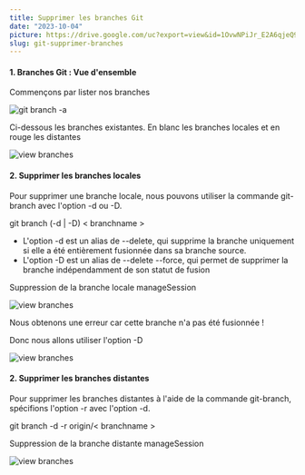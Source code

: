 ```yaml
---
title: Supprimer les branches Git
date: "2023-10-04"
picture: https://drive.google.com/uc?export=view&id=1OvwNPiJr_E2A6qjeQ9E0R65PLP3Oj-7y
slug: git-supprimer-branches
---
```


<h4>1. Branches Git : Vue d'ensemble</h4>

Commençons par lister nos branches

<div className='flex items-center justify-center'>
  <Image
    src='https://drive.google.com/uc?export=view&id=184yz0pJ5YV1ujt9WuKsWxGCrldac3pwK'
    alt='git branch -a'
    width={500}
    height={50}
  />
</div>

Ci-dessous les branches existantes. En blanc les branches locales et en rouge les distantes

<div className='flex items-center justify-center'>
  <Image
    src='https://drive.google.com/uc?export=view&id=1b-D_njp5fzbPhJ69DtiY3t5Yj_3M-5NX'
    alt='view branches'
    width={500}
    height={50}
  />
</div>

<h4>2. Supprimer les branches locales</h4>

Pour supprimer une branche locale, nous pouvons utiliser la commande git-branch avec l'option -d ou -D.

<div className='text-center'>
  <Snippet color='primary'>git branch (-d | -D) < branchname ></Snippet>
</div>

- L'option -d est un alias de --delete, qui supprime la branche uniquement si elle a été entièrement fusionnée dans sa branche source.
- L'option -D est un alias de --delete --force, qui permet de supprimer la branche indépendamment de son statut de fusion

Suppression de la branche locale manageSession

<div className='flex items-center justify-center'>
  <Image
    src='https://drive.google.com/uc?export=view&id=1E7dmTWT3WTx7JiT1DPaYZF4HBKYfCGqx'
    alt='view branches'
    width={500}
    height={50}
  />
</div>

Nous obtenons une erreur car cette branche n'a pas été fusionnée !

Donc nous allons utiliser l'option -D

<div className='flex items-center justify-center'>
  <Image
    src='https://drive.google.com/uc?export=view&id=101oacBu0hXXT_uFt0MA9JeOTixkv1Aor'
    alt='view branches'
    width={500}
    height={50}
  />
</div>

<h4>2. Supprimer les branches distantes</h4>

Pour supprimer les branches distantes à l'aide de la commande git-branch, spécifions l'option -r avec l'option -d.

<div className='text-center'>
  <Snippet color='primary'>git branch -d -r origin/< branchname ></Snippet>
</div>

Suppression de la branche distante manageSession

<div className='flex items-center justify-center'>
  <Image
    src='https://drive.google.com/uc?export=view&id=1VG1NKRsmuQJqSgn4nF1cDEh4zPU_QnR1'
    alt='view branches'
    width={500}
    height={50}
  />
</div>
